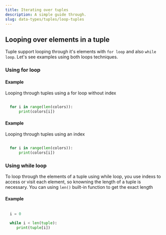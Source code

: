 ```yaml
---
title: Iterating over tuples
description: A simple guide through.
slug: data-types/tuples/loop-tuples
---
```



## Looping over elements in a tuple 

Tuple support looping through it's elements with `for loop` and also `while loop`. Let's see examples using both loops techniques.

### Using for loop


#### Example 

Looping through tuples using a for loop without index

```py title="looping over a tuple using for loop without index"
  
  for i in range(len(colors)):
      print(colors[i])
```

#### Example 

Looping through tuples using an index

```py title="using for loop with a tuple"
  
  for i in range(len(colors)):
      print(colors[i])
```

### Using while loop

To loop through the elements of a tuple using while loop, you use indexs to access or visit each element, so knowning the length of a tuple is necessary. You can using `len()` built-in function to get the exact length

#### Example 

```py title="using while loop with a tuple"
  
  i = 0 

  while i < len(tuple):
     print(tuple[i])
```
